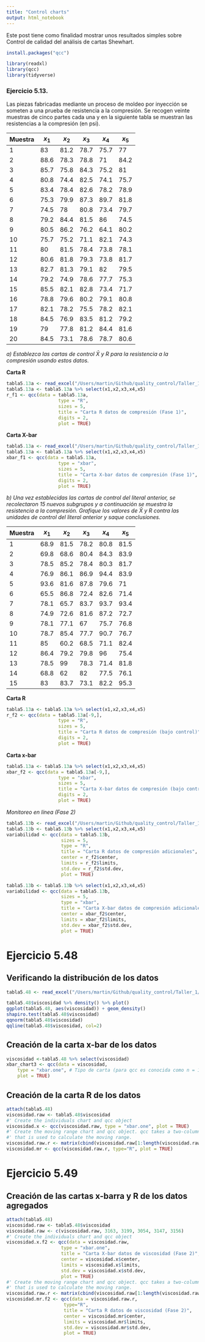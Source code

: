 ```yaml
---
title: "Control charts"
output: html_notebook
---
```


Este post tiene como finalidad mostrar unos resultados simples sobre Control de calidad del análisis de cartas Shewhart.

```r
install.packages("qcc")
```

```r
library(readxl)
library(qcc)
library(tidyverse)
```


### Ejercicio 5.13. 

Las piezas fabricadas mediante un proceso de moldeo por inyección se someten a una prueba de resistencia a la compresión. Se recogen veinte muestras de cinco partes cada una y en la siguiente tabla se muestran las resistencias a la compresión (en psi).

| Muestra | $x_1$ | $x_2$ | $x_3$ | $x_4$ | $x_5$ |
|---------|-------|-------|-------|-------|-------|
| 1 | 83 | 81.2 | 78.7 | 75.7 | 77 |
| 2 | 88.6 | 78.3 | 78.8 | 71 | 84.2 |
| 3 | 85.7 | 75.8 | 84.3 | 75.2 | 81 |
| 4 | 80.8 | 74.4 | 82.5 | 74.1 | 75.7 |
| 5 | 83.4 | 78.4 | 82.6 | 78.2 | 78.9 |
| 6 | 75.3 | 79.9 | 87.3 | 89.7 | 81.8 |
| 7 | 74.5 | 78 | 80.8 | 73.4 | 79.7 |
| 8 | 79.2 | 84.4 | 81.5 | 86 | 74.5 |
| 9 | 80.5 | 86.2 | 76.2 | 64.1 | 80.2 |
| 10 | 75.7 | 75.2 | 71.1 | 82.1 | 74.3 |
| 11 | 80 | 81.5 | 78.4 | 73.8 | 78.1 |
| 12 | 80.6 | 81.8 | 79.3 | 73.8 | 81.7 |
| 13 | 82.7 | 81.3 | 79.1 | 82 | 79.5 |
| 14 | 79.2 | 74.9 | 78.6 | 77.7 | 75.3 |
| 15 | 85.5 | 82.1 | 82.8 | 73.4 | 71.7 |
| 16 | 78.8 | 79.6 | 80.2 | 79.1 | 80.8 |
| 17 | 82.1 | 78.2 | 75.5 | 78.2 | 82.1 |
| 18 | 84.5 | 76.9 | 83.5 | 81.2 | 79.2 |
| 19 | 79 | 77.8 | 81.2 | 84.4 | 81.6 |
| 20 | 84.5 | 73.1 | 78.6 | 78.7 | 80.6 |

_a) Establezca las cartas de control $\bar{X}$ y $R$ para la resistencia a la compresión usando estos datos._

**Carta R**

```r
tabla5.13a <- read_excel("/Users/martin/Github/quality_control/Taller_1/dptTACC_230218.xlsx", sheet = "d5.13f1")
tabla5.13a <- tabla5.13a %>% select(x1,x2,x3,x4,x5)
r_f1 <- qcc(data = tabla5.13a,
                   type = "R",
                   sizes = 5,
                   title = "Carta R datos de compresión (Fase 1)", 
                   digits = 2, 
                   plot = TRUE)
```

**Carta X-bar**
```r
tabla5.13a <- read_excel("/Users/martin/Github/quality_control/Taller_1/dptTACC_230218.xlsx", sheet = "d5.13f1")
tabla5.13a <- tabla5.13a %>% select(x1,x2,x3,x4,x5)
xbar_f1 <- qcc(data = tabla5.13a,
                   type = "xbar",
                   sizes = 5,
                   title = "Carta X-bar datos de compresión (Fase 1)", 
                   digits = 2, 
                   plot = TRUE)
```


_b) Una vez establecidas las cartas de control del literal anterior, se recolectaron 15 nuevos subgrupos y a continuación se muestra la resistencia a la compresión. Grafique los valores de $\bar{X}$ y $R$ contra las unidades de control del literal anterior y saque conclusiones._

| Muestra | $x_1$ | $x_2$ | $x_3$ | $x_4$ | $x_5$ |
|---------|-------|-------|-------|-------|-------|
| 1       | 68.9  | 81.5  | 78.2  | 80.8  | 81.5  |
| 2       | 69.8  | 68.6  | 80.4  | 84.3  | 83.9  |
| 3       | 78.5  | 85.2  | 78.4  | 80.3  | 81.7  |
| 4       | 76.9  | 86.1  | 86.9  | 94.4  | 83.9  |
| 5       | 93.6  | 81.6  | 87.8  | 79.6  | 71    |
| 6       | 65.5  | 86.8  | 72.4  | 82.6  | 71.4  |
| 7       | 78.1  | 65.7  | 83.7  | 93.7  | 93.4  |
| 8       | 74.9  | 72.6  | 81.6  | 87.2  | 72.7  |
| 9       | 78.1  | 77.1  | 67    | 75.7  | 76.8  |
| 10      | 78.7  | 85.4  | 77.7  | 90.7  | 76.7  |
| 11      | 85    | 60.2  | 68.5  | 71.1  | 82.4  |
| 12      | 86.4  | 79.2  | 79.8  | 96    | 75.4  |
| 13      | 78.5  | 99    | 78.3  | 71.4  | 81.8  |
| 14      | 68.8  | 62    | 82    | 77.5  | 76.1  |
| 15      | 83    | 83.7  | 73.1  | 82.2  | 95.3  |


**Carta R**
```r
tabla5.13a <- tabla5.13a %>% select(x1,x2,x3,x4,x5)
r_f2 <- qcc(data = tabla5.13a[-9,],
                   type = "R",
                   sizes = 5,
                   title = "Carta R datos de compresión (bajo control)", 
                   digits = 2, 
                   plot = TRUE)
```


**Carta x-bar**
```r
tabla5.13a <- tabla5.13a %>% select(x1,x2,x3,x4,x5)
xbar_f2 <- qcc(data = tabla5.13a[-9,],
                   type = "xbar",
                   sizes = 5,
                   title = "Carta X-bar datos de compresión (bajo control)", 
                   digits = 2, 
                   plot = TRUE)
```

_Monitoreo en línea (Fase 2)_

```r
tabla5.13b <- read_excel("/Users/martin/Github/quality_control/Taller_1/dptTACC_230218.xlsx", sheet = "d5.13f2")
tabla5.13b <- tabla5.13b %>% select(x1,x2,x3,x4,x5)
variabilidad <- qcc(data = tabla5.13b,
                    sizes = 5,
                    type = "R",
                    title = "Carta R datos de compresión adicionales", 
                    center = r_f2$center,
                    limits = r_f2$limits,
                    std.dev = r_f2$std.dev,
                    plot = TRUE)
```


```r
tabla5.13b <- tabla5.13b %>% select(x1,x2,x3,x4,x5)
variabilidad <- qcc(data = tabla5.13b,
                    sizes = 5,
                    type = "xbar",
                    title = "Carta X-bar datos de compresión adicionales", 
                    center = xbar_f2$center,
                    limits = xbar_f2$limits,
                    std.dev = xbar_f2$std.dev,
                    plot = TRUE)
```


# Ejercicio 5.48

## Verificando la distribución de los datos

```r
tabla5.48 <- read_excel("/Users/martin/Github/quality_control/Taller_1/dptTACC_230218.xlsx", sheet = "d5.48")

tabla5.48$viscosidad %>% density() %>% plot()
ggplot(tabla5.48, aes(viscosidad)) + geom_density()
shapiro.test(tabla5.48$viscosidad)
qqnorm(tabla5.48$viscosidad)
qqline(tabla5.48$viscosidad, col=2)
```


## Creación de la carta x-bar de los datos

```r

viscosidad <-tabla5.48 %>% select(viscosidad)
xbar_chart3 <- qcc(data = viscosidad, 
    type = "xbar.one", # Tipo de carta (para qcc es conocida como n = 1)
    plot = TRUE) 
```


## Creación de la carta R de los datos

```r
attach(tabla5.48)
viscosidad.raw <- tabla5.48$viscosidad
#' Create the individuals chart and qcc object
viscosidad.x <- qcc(viscosidad.raw, type = "xbar.one", plot = TRUE)
#' Create the moving range chart and qcc object. qcc takes a two-column matrix
#' that is used to calculate the moving range.
viscosidad.raw.r <- matrix(cbind(viscosidad.raw[1:length(viscosidad.raw)-1], viscosidad.raw[2:length(viscosidad.raw)]), ncol=2)
viscosidad.mr <- qcc(viscosidad.raw.r, type="R", plot = TRUE)
```

# Ejercicio 5.49

## Creación de las cartas x-barra y R de los datos agregados

```r
attach(tabla5.48)
viscosidad.raw <- tabla5.48$viscosidad
viscosidad.raw <- c(viscosidad.raw, 3163, 3199, 3054, 3147, 3156)
#' Create the individuals chart and qcc object
viscosidad.x.f2 <- qcc(data = viscosidad.raw, 
                    type = "xbar.one",
                    title = "Carta X-bar datos de viscosidad (Fase 2)", 
                    center = viscosidad.x$center,
                    limits = viscosidad.x$limits,
                    std.dev = viscosidad.x$std.dev,
                    plot = TRUE)
#' Create the moving range chart and qcc object. qcc takes a two-column matrix
#' that is used to calculate the moving range.
viscosidad.raw.r <- matrix(cbind(viscosidad.raw[1:length(viscosidad.raw)-1], viscosidad.raw[2:length(viscosidad.raw)]), ncol=2)
viscosidad.mr.f2 <- qcc(data = viscosidad.raw.r, 
                     type="R", 
                     title = "Carta R datos de viscosidad (Fase 2)", 
                     center = viscosidad.mr$center,
                     limits = viscosidad.mr$limits,
                     std.dev = viscosidad.mr$std.dev,
                     plot = TRUE)
```
